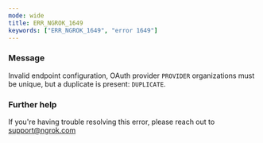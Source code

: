 ```yaml
---
mode: wide
title: ERR_NGROK_1649
keywords: ["ERR_NGROK_1649", "error 1649"]
---
```



### Message

Invalid endpoint configuration, OAuth provider `PROVIDER` organizations must be unique, but a duplicate is present: `DUPLICATE`.

<ErrorDetails />

### Further help

If you're having trouble resolving this error, please reach out to [support@ngrok.com](mailto:support@ngrok.com?subject=Help%20with%20ERR_NGROK_1649)
